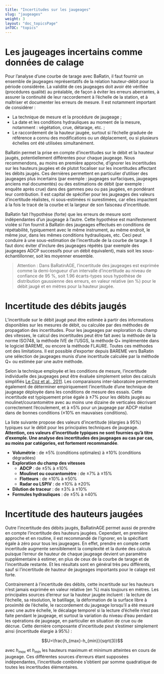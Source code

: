 ---
title: "Incertitudes sur les jaugeages"
slug: "jaugeages"
weight: 3
layout: "doc_topicsPage"
inTOC: "topics"
---

# Les jaugeages incertains comme données de calage

Pour l’analyse d’une courbe de tarage avec BaRatin, il faut fournir un ensemble de jaugeages représentatifs de la relation hauteur-débit pour la période considérée. La validité de ces jaugeages doit avoir été vérifiée (procédures qualité) au préalable, de façon à éviter les erreurs aberrantes, à assurer la continuité de leur raccordement à l’échelle de la station, et à maîtriser et documenter les erreurs de mesure. Il est notamment important de considérer :

* La technique de mesure et la procédure de jaugeage ;
* La date et les conditions hydrauliques au moment de la mesure, notamment : végétation, crue, détarage, etc. ;
* Le raccordement de la hauteur jaugée, surtout si l'échelle graduée de référence a connu des modifications ou un déplacement, ou si plusieurs échelles ont été utilisées simultanément. 

BaRatin permet la prise en compte d'incertitudes sur le débit et la hauteur jaugés, potentiellement différentes pour chaque jaugeage. Nous recommendons, au moins en première approche, d'ignorer les incertitudes sur les hauteurs jaugées et de plutot focaliser sur les incertitudes affectant les débits jaugés. Ces dernières permettent en particulier d'utiliser des jaugeages plus incertains (par exemple : jaugeages surfaciques, jaugeages anciens mal documentés) ou des estimations de débit (par exemple : enquête après crue) dans des gammes peu ou pas jaugées, en pondérant leur contribution. Il est capital de spécifier pour les jaugeages des valeurs d'incertitude réalistes, ni sous-estimées ni surestimées, car elles impactent à la fois le tracé de la courbe et la largeur de son faisceau d'incertitude.

BaRatin fait l’hypothèse (forte) que les erreurs de mesure sont indépendantes d’un jaugeage à l’autre. Cette hypothèse est manifestement violée si l’on fournit à BaRatin des jaugeages effectués en conditions de répétabilité, typiquement avec le même instrument, au même endroit, le même jour, dans les mêmes conditions hydrauliques, etc. Ceci peut conduire à une sous-estimation de l’incertitude de la courbe de tarage. Il faut donc éviter d’inclure des jaugeages répétés (par exemple
des jaugeages ADCP successifs pour un débit équivalent), mais soit les sous-échantillonner, soit les moyenner ensemble.

> Attention : Dans BaRatinAGE, l’incertitude des jaugeages est exprimée comme la demi-longueur d'un intervalle d'incertitude au niveau de confiance de 95 %, soit 1.96 écarts-types sous hypothèse de distribution gaussienne des erreurs, en valeur relative (en %) pour le débit jaugé et en mètres pour la hauteur jaugée.

# Incertitude des débits jaugés

L'incertitude sur le débit jaugé peut être estimée à partir des informations disponibles sur les mesures de débit, ou calculée par des méthodes de propagation des incertitudes. Pour les jaugeages par exploration du champ des vitesses, le calcul des incertitudes peut être fait avec la méthode de la norme ISO748, la méthode IVE de l’USGS, la méthode Q+ implémentée dans le logiciel BAREME, ou encore la méthode FLAURE. Toutes ces méthodes ont des limitations. Il est possible d'exporter depuis BAREME vers BaRatin une sélection de jaugeages munis d'une incertitude calculée par la méthode Q+ ou estimée par une autre méthode.

Selon la technique employée et les conditions de mesure, l'incertitude individuelle des jaugeages peut être évaluée simplement selon des calculs simplifiés [Le Coz et al., 2011](www.onema.fr/IMG/pdf/controle-debits-reglementaires-2.pdf). Les comparaisons inter-laboratoire permettent également de déterminer empiriquement l'incertitude d’une technique de jaugeage déployée dans les conditions de mesure des essais. Cette incertitude est typiquement prise égale à ±7% pour les débits jaugés au moulinet/courantomètre avec au moins une dizaine de verticales décrivant correctement l’écoulement, et à ±5% pour un jaugeage par ADCP réalisé dans de bonnes conditions (±10% en mauvaises conditions). 

La liste suivante propose des valeurs d’incertitude (élargies à 95%) typiques sur le débit pour les principales techniques de jaugeage. **Attention, ces valeurs d’incertitude typiques ne sont fournies qu’à titre d’exemple. Une analyse des incertitudes des jaugeages au cas par cas, au moins par catégories, est fortement recommandée**.

* **Volumétrie** : de ±5\% (conditions optimales) à ±10\% (conditions dégradées)
* **Exploration du champ des vitesses**
    * **ADCP** : de ±5\% à ±10\% 
    * **Moulinet ou courantomètre** : de ±7\% à ±15\%
    * **Flotteurs** : de ±10\% à ±50\%
    * **Radar ou LSPIV** : de ±10\% à ±20\%
* **Dilution de traceur** : de ±3\% à ±10\%
* **Formules hydrauliques** : de ±5\% à ±40\%

# Incertitude des hauteurs jaugées

Outre l’incertitude des débits jaugés, BaRatinAGE permet aussi de prendre en compte l’incertitude des hauteurs jaugées. Cependant, en première approche et en routine, il est recommandé de l’ignorer, en la spécifiant égale à zéro pour tous les jaugeages. En effet, prendre en compte cette incertitude augmente sensiblement la complexité et la durée des calculs puisque l’erreur de hauteur de chaque jaugeage devient un paramètre supplémentaire à estimer, en plus de ceux de la courbe de tarage et de l’incertitude restante. Et les résultats sont en général très peu différents, sauf si l’incertitude de hauteur de jaugeages importants pour le calage est forte. 

Contrairement à l’incertitude des débits, cette incertitude sur les hauteurs n’est jamais exprimée en valeur relative (en %) mais toujours en mètres. Les principales sources d’erreur sur la hauteur jaugée incluent : la lecture de l’échelle, sa résolution, le batillage, la déformation de la surface libre à proximité de l’échelle, le raccordement du jaugeage lorsqu’il a été mesuré avec une autre échelle, le décalage temporel si la lecture d’échelle n’est pas faite pendant le jaugeage, et surtout la variation du niveau d’eau pendant les opérations de jaugeage, en particulier en situation de crue ou de décrue. Cette dernière composante d’incertitude peut s’estimer simplement ainsi (incertitude élargie à 95%) :

$$U=\frac{h_{max}-h_{min}}{sqrt(3)}$$

avec $h_{max}$ et $h_{min}$ les hauteurs maximum et minimum atteintes en cours de jaugeage. Ces différentes sources d’erreurs étant supposées indépendantes, l’incertitude combinée s’obtient par somme quadratique de toutes les incertitudes élémentaires.


